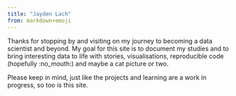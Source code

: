 ```yaml
---
title: "Jayden Lach"
from: markdown+emoji
---
```


Thanks for stopping by and visiting on my journey to becoming a data scientist and beyond. My goal for this site is to document my studies and to bring interesting data to life with stories, visualisations, reproducible code (hopefully :no_mouth:) and maybe a cat picture or two.

Please keep in mind, just like the projects and learning are a work in progress, so too is this site.
